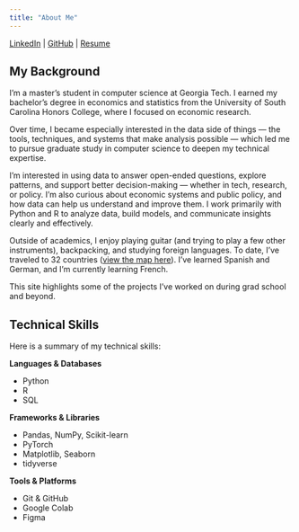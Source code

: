 ```yaml
---
title: "About Me"
---
```


<i class="fa-brands fa-linkedin"></i> [LinkedIn](https://linkedin.com/in/christopher-hynes) |
<i class="fa-brands fa-github"></i> [GitHub](https://github.com/hynesc) |
<i class="fa-solid fa-file-pdf"></i> [Resume](assets/resume.pdf)

## My Background

I’m a master’s student in computer science at Georgia Tech. I earned my bachelor’s degree in economics and statistics from the University of South Carolina Honors College, where I focused on economic research.

Over time, I became especially interested in the data side of things — the tools, techniques, and systems that make analysis possible — which led me to pursue graduate study in computer science to deepen my technical expertise.

I’m interested in using data to answer open-ended questions, explore patterns, and support better decision-making — whether in tech, research, or policy. I’m also curious about economic systems and public policy, and how data can help us understand and improve them. I work primarily with Python and R to analyze data, build models, and communicate insights clearly and effectively.

Outside of academics, I enjoy playing guitar (and trying to play a few other instruments), backpacking, and studying foreign languages. To date, I've traveled to 32 countries ([view the map here](assets/been.jpeg)). I’ve learned Spanish and German, and I’m currently learning French.

This site highlights some of the projects I’ve worked on during grad school and beyond.

## Technical Skills

Here is a summary of my technical skills:

**Languages & Databases**

* Python
* R
* SQL

**Frameworks & Libraries**

* Pandas, NumPy, Scikit-learn
* PyTorch
* Matplotlib, Seaborn
* tidyverse

**Tools & Platforms**

* Git & GitHub
* Google Colab
* Figma
